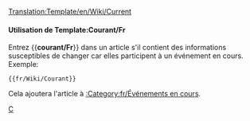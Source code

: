 <noinclude>[[Translation:Template/en/Wiki/Current]]</noinclude>{{fr/Fenêtre de message| type  = annonce
| image = en/Manual/Current event.png | alt = Current event
| texte = Cet article concerne un événement en cours. Une partie de son contenu pourrait donc être périmée. L'article devrait faire l'objet d'une attention plus soutenue tant que l'événement reste en cours.
}}<includeonly>{{{1|[[Category:fr/Événements en cours]]}}}</includeonly><noinclude>

====Utilisation de Template:Courant/Fr====
Entrez <nowiki>{{</nowiki>'''courant/Fr'''<nowiki>}}</nowiki> dans un article s'il contient des informations susceptibles de changer car elles participent à un événement en cours. Exemple:
<pre>{{fr/Wiki/Courant}}</pre>
Cela ajoutera l'article à [[:Category:fr/Événements en cours]].

[[Category:fr/Fenêtres de message|C]]
</noinclude>